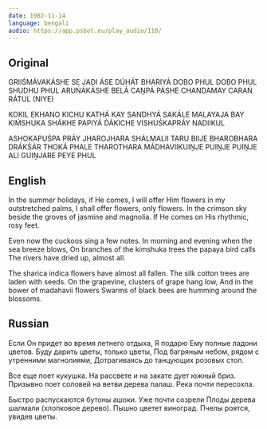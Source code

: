 ```yaml
---
date: 1982-11-14
language: bengali
audio: https://app.psbot.eu/play_audio/110/
---
```


## Original

GRIIŚMÁVAKÁSHE SE JADI ÁSE
DÚHÁT BHARIYÁ DOBO PHUL
DOBO PHUL SHUDHU PHUL
ARUŃÁKÁSHE BELÁ CAṊPÁ PÁSHE
CHANDAMAY CARAŃ RÁTUL (NIYE)

KOKIL EKHANO KICHU KATHÁ KAY
SANDHYÁ SAKÁLE MALAYAJA BAY
KIḾSHUKA SHÁKHE PAPIYÁ D́ÁKICHE
VISHUŚKAPRÁY NADIIKUL

ASHOKAPUŚPA PRÁY JHAROJHARA
SHÁLMALII TARU BIIJE BHAROBHARA
DRÁKŚÁR THOKÁ PHALE THAROTHARA
MÁDHAVIIKUIṊJE PUIṊJE PUIṊJE
ALI GUIṊJARE PEYE PHUL

## English

In the summer holidays, if He comes,
I will offer Him flowers in my outstretched palms,
I shall offer flowers, only flowers.
In the crimson sky beside the groves of jasmine and magnolia.
If He comes on His rhythmic, rosy feet.

Even now the cuckoos sing a few notes.
In morning and evening when the sea breeze blows,
On branches of the kimshuka trees the papaya bird calls
The rivers have dried up, almost all.

The sharica indica flowers have almost all fallen.
The silk cotton trees are laden with seeds.
On the grapevine, clusters of grape hang low,
And in the bower of madahavii flowers
Swarms of black bees are humming around the blossoms.

## Russian

Если Он придет во время летнего отдыха,
Я подарю Ему полные ладони цветов.
Буду дарить цветы, только цветы,
Под багряным небом, рядом с утренними магнолиями,
Дотрагиваясь до танцующих розовых стоп.

Все еще поет кукушка.
На рассвете и на закате дует южный бриз.
Призывно поет соловей на ветви дерева палаш.
Река почти пересохла.

Быстро распускаются бутоны ашоки.
Уже почти созрели
Плоды дерева шалмали (хлопковое дерево).
Пышно цветет виноград.
Пчелы роятся, увидев цветы.
